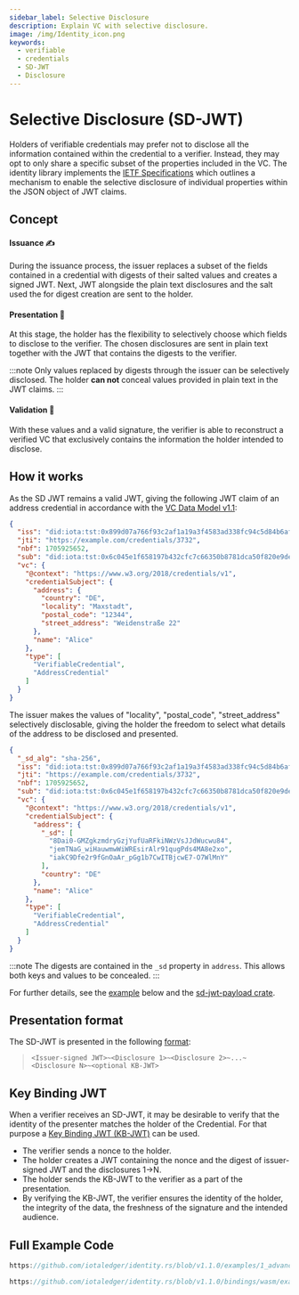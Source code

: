```yaml
---
sidebar_label: Selective Disclosure
description: Explain VC with selective disclosure.
image: /img/Identity_icon.png
keywords:
  - verifiable
  - credentials
  - SD-JWT
  - Disclosure
---
```



# Selective Disclosure (SD-JWT)


Holders of verifiable credentials may prefer not to disclose all the information contained within the credential to a verifier. Instead, they may opt to only share a specific subset of the properties included in the VC. The identity library implements the [IETF Specifications](https://www.ietf.org/archive/id/draft-ietf-oauth-selective-disclosure-jwt-07.html) which outlines a mechanism to enable the selective disclosure of individual properties within the JSON object of JWT claims.

## Concept

#### Issuance ✍️
During the issuance process, the issuer replaces a subset of the fields contained in a credential with digests of their salted values and creates a signed JWT. Next, JWT alongside the plain text disclosures and the salt used the for digest creation are sent to the holder. 

#### Presentation 📃
At this stage, the holder has the flexibility to selectively choose which fields to disclose to the verifier. The chosen disclosures are sent in plain text together with the JWT that contains the digests to the verifier. 

:::note
Only values replaced by digests through the issuer can be selectively disclosed. The holder **can not** conceal values provided in plain text in the JWT claims.
:::


#### Validation 🔬
With these values and a valid signature, the verifier is able to reconstruct a verified VC that exclusively contains the information the holder intended to disclose.

## How it works

As the SD JWT remains a valid JWT, giving the following JWT claim of an address credential in accordance with the [VC Data Model v1.1](https://www.w3.org/TR/vc-data-model/#json-web-token):


```json
{
  "iss": "did:iota:tst:0x899d07a766f93c2af1a19a3f4583ad338fc94c5d84b6afcadf49b197e1cb693e",
  "jti": "https://example.com/credentials/3732",
  "nbf": 1705925652,
  "sub": "did:iota:tst:0x6c045e1f658197b432cfc7c66350b8781dca50f820e9de0fcdf0029b4b384355",
  "vc": {
    "@context": "https://www.w3.org/2018/credentials/v1",
    "credentialSubject": {
      "address": {
        "country": "DE",
        "locality": "Maxstadt",
        "postal_code": "12344",
        "street_address": "Weidenstraße 22"
      },
      "name": "Alice"
    },
    "type": [
      "VerifiableCredential",
      "AddressCredential"
    ]
  }
} 

```

The issuer makes the values of "locality", "postal_code", "street_address" selectively disclosable, giving the holder the freedom to select what details of the address to be disclosed and presented.

```json
{
  "_sd_alg": "sha-256",
  "iss": "did:iota:tst:0x899d07a766f93c2af1a19a3f4583ad338fc94c5d84b6afcadf49b197e1cb693e",
  "jti": "https://example.com/credentials/3732",
  "nbf": 1705925652,
  "sub": "did:iota:tst:0x6c045e1f658197b432cfc7c66350b8781dca50f820e9de0fcdf0029b4b384355",
  "vc": {
    "@context": "https://www.w3.org/2018/credentials/v1",
    "credentialSubject": {
      "address": {
        "_sd": [
          "8Dai0-GMZgkzmdryGzjYufUaRFkiNWzVsJJdWucwu84",
          "jemTNaG_wiHauwmwWiWREsirAlr91qugPds4MA8e2xo",
          "iakC9Dfe2r9fGnOaAr_pGg1b7CwITBjcwE7-O7WlMnY"
        ],
        "country": "DE"
      },
      "name": "Alice"
    },
    "type": [
      "VerifiableCredential",
      "AddressCredential"
    ]
  }
}
```

:::note
The digests are contained in the `_sd` property in `address`. This allows both keys and values to be concealed.
:::

For further details, see the [example](#full-example-code) below and the [sd-jwt-payload crate](https://github.com/iotaledger/sd-jwt-payload).

## Presentation format

The SD-JWT is presented in the following [format](https://www.ietf.org/archive/id/draft-ietf-oauth-selective-disclosure-jwt-07.html#section-5):

> `<Issuer-signed JWT>~<Disclosure 1>~<Disclosure 2>~...~<Disclosure N>~<optional KB-JWT>`

## Key Binding JWT

When a verifier receives an SD-JWT, it may be desirable to verify that the identity of the presenter matches the holder of the Credential. For that purpose a [Key Binding JWT (KB-JWT)](https://www.ietf.org/archive/id/draft-ietf-oauth-selective-disclosure-jwt-07.html#section-4.3) can be used.


- The verifier sends a nonce to the holder.
- The holder creates a JWT containing the nonce and the digest of issuer-signed JWT and the disclosures 1→N.
- The holder sends the KB-JWT to the verifier as a part of the presentation. 
- By verifying the KB-JWT, the verifier ensures the identity of the holder, the integrity of the data, the freshness of the signature and the intended audience.



## Full Example Code

<Tabs groupId="language" queryString>
<TabItem value="rust" label="Rust">

```rust reference
https://github.com/iotaledger/identity.rs/blob/v1.1.0/examples/1_advanced/7_sd_jwt.rs
```

</TabItem>
<TabItem value="typescript-node" label="Typescript (Node.js)">

```ts reference
https://github.com/iotaledger/identity.rs/blob/v1.1.0/bindings/wasm/examples/src/1_advanced/6_sd_jwt.ts
```

</TabItem>
</Tabs>
